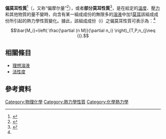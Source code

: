 {{NoteTA
|G1=Chemistry
}}
'''偏莫耳性質'''<ref name="朱自強">{{cite book |author=朱自強 |title=《化工熱力學》|edition=第二版 |publisher=曉園出版社 |year= 1995年 |isbn= 957-12-0510-9 }}</ref>（{{lang-en|partial molar property}}，又称“偏摩尔量”<ref>{{cite web |url=http://202.121.199.249/foundrymate/lessons/thermodynamics/chapter%203/chapter%203-1.htm |title=存档副本 |accessdate=2016-12-30 |deadurl=yes |archiveurl=https://web.archive.org/web/20110914232842/http://202.121.199.249/foundrymate/lessons/thermodynamics/chapter%203/chapter%203-1.htm |archivedate=2011-09-14 }}</ref>），或者'''部分莫耳性質'''<ref name="雙語詞彙">{{cite web |title=雙語詞彙、學術名詞暨辭書資訊網 |url=http://terms.naer.edu.tw |date=2012年 |publisher=國家教育研究院 |accessdate=2020-09-29 |archive-date=2013-06-17 |archive-url=https://web.archive.org/web/20130617090145/http://terms.naer.edu.tw/ |dead-url=yes }}</ref>，是在給定的[[溫度|溫度]]、[[壓力|壓力]]和其他物質的量不變時，向含有某一組成成份的無限多的[[溶液|溶液]]中加1[[莫耳|莫耳]]該組成成份所引起的熱力學性質變化。據此，該組成成份（i）之偏莫耳性質可表示為：<ref name="朱自強"/>
:<math>\bar{M_i}=\left( \frac{\partial (n M)}{\partial n_i} \right)_{T,P,n_{j\neq i}}.</math>

==相關條目==
*[[理想溶液|理想溶液]]
*[[活性度|活性度]]

==參考資料==
{{reflist}}
{{chemistry-stub}}
[[Category:物理化學|Category:物理化學]]
[[Category:熱力學性質|Category:熱力學性質]]
[[Category:化學熱力學|Category:化學熱力學]]